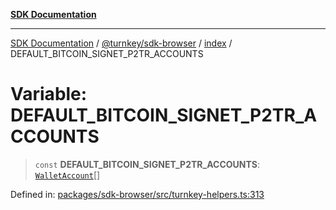 [**SDK Documentation**](../../../../README.mdx)

***

[SDK Documentation](../../../../packages.mdx) / [@turnkey/sdk-browser](../../README.mdx) / [index](../README.mdx) / DEFAULT\_BITCOIN\_SIGNET\_P2TR\_ACCOUNTS

# Variable: DEFAULT\_BITCOIN\_SIGNET\_P2TR\_ACCOUNTS

> `const` **DEFAULT\_BITCOIN\_SIGNET\_P2TR\_ACCOUNTS**: [`WalletAccount`](../interfaces/WalletAccount.mdx)[]

Defined in: [packages/sdk-browser/src/turnkey-helpers.ts:313](https://github.com/tkhq/sdk/blob/e1b1a69bdd608320aaf03cc2dbbf68dc0c52b28d/packages/sdk-browser/src/turnkey-helpers.ts#L313)
